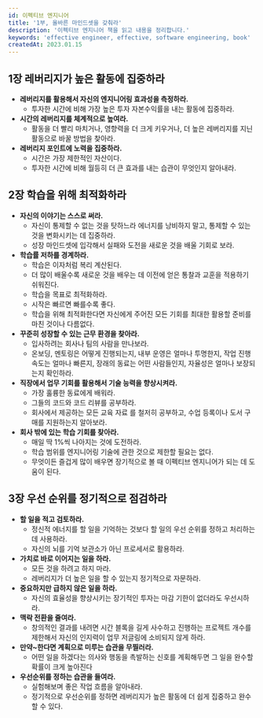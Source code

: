 ```yaml
---
id: 이펙티브 엔지니어
title: '1부, 올바른 마인드셋을 갖춰라'
description: '이펙티브 엔지니어 책을 읽고 내용을 정리합니다.'
keywords: 'effective engineer, effective, software engineering, book'
createdAt: 2023.01.15
---
```


## 1장 레버리지가 높은 활동에 집중하라

- **레버리지를 활용해서 자신의 엔지니어링 효과성을 측정하라.**
  - 투자한 시간에 비해 가장 높은 투자 자본수익률을 내는 활동에 집중하라.
- **시간의 레버리지를 체계적으로 높여라.**
  - 활동을 더 빨리 마치거나, 영향력을 더 크게 키우거나, 더 높은 레버리지를 지닌 활동으로 바꿀 방법을 찾아라.
- **레버리지 포인트에 노력을 집중하라.**
  - 시간은 가장 제한적인 자산이다.
  - 투자한 시간에 비해 월등히 더 큰 효과를 내는 습관이 무엇인지 알아내라.

## 2장 학습을 위해 최적화하라

- **자신의 이야기는 스스로 써라.**
  - 자신이 통제할 수 없는 것을 탓하느라 에너지를 낭비하지 말고, 통제할 수 있는 것을 변화시키는 데 집중하라.
  - 성장 마인드셋에 입각해서 실패와 도전을 새로운 것을 배울 기회로 보라.
- **학습률 저하를 경계하라.**
  - 학습은 이자처럼 복리 계산된다.
  - 더 많이 배울수록 새로운 것을 배우는 데 이전에 얻은 통찰과 교훈을 적용하기 쉬워진다.
  - 학습을 목표로 최적화하라.
  - 시작은 빠르면 빠를수록 좋다.
  - 학습을 위해 최적화한다면 자신에게 주어진 모든 기회를 최대한 활용할 준비를 마친 것이나 다름없다.
- **꾸준히 성장할 수 있는 근무 환경을 찾아라.**
  - 입사하려는 회사나 팀의 사람을 만나보라.
  - 온보딩, 멘토링은 어떻게 진행되는지, 내부 운영은 얼마나 투명한지, 작업 진행 속도는 얼마나 빠른지, 장래의 동료는 어떤 사람들인지, 자율성은 얼마나 보장되는지 확인하라.
- **직장에서 업무 기회를 활용해서 기술 능력을 향상시켜라.**
  - 가장 훌륭한 동료에게 배워라.
  - 그들의 코드와 코드 리뷰를 공부하라.
  - 회사에서 제공하는 모든 교육 자료 를 철저히 공부하고, 수업 등록이나 도서 구매를 지원하는지 알아보라.
- **회사 밖에 있는 학습 기회를 찾아라.**
  - 매일 딱 1%씩 나아지는 것에 도전하라.
  - 학습 범위를 엔지니어링 기술에 관한 것으로 제한할 필요는 없다.
  - 무엇이든 즐겁게 많이 배우면 장기적으로 볼 때 이펙티브 엔지니어가 되는 데 도움이 된다.

## 3장 우선 순위를 정기적으로 점검하라

- **할 일을 적고 검토하라.**
  - 정신적 에너지를 할 일을 기억하는 것보다 할 일의 우선 순위를 정하고 처리하는 데 사용하라.
  - 자신의 뇌를 기억 보관소가 아닌 프로세서로 활용하라.
- **가치로 바로 이어지는 일을 하라.**
  - 모든 것을 하려고 하지 마라.
  - 레버리지가 더 높은 일을 할 수 있는지 정기적으로 자문하라.
- **중요하지만 급하지 않은 일을 하라.**
  - 자신의 효율성을 향상시키는 장기적인 투자는 마감 기한이 없더라도 우선시하라.
- **맥락 전환을 줄여라.**
  - 창의적인 결과를 내려면 시간 블록을 길게 사수하고 진행하는 프로젝트 개수를 제한해서 자신의 인지력이 업무 저글링에 소비되지 않게 하라.
- **만약~한다면 계획으로 미루는 습관을 무찔러라.**
  - 어떤 일을 하겠다는 의사와 행동을 촉발하는 신호를 계획해두면 그 일을 완수할 확률이 크게 높아진다
- **우선순위를 정하는 습관을 들여라.**
  - 실험해보며 좋은 작업 흐름을 알아내라.
  - 정기적으로 우선순위를 정하면 레버리지가 높은 활동에 더 쉽게 집중하고 완수할 수 있다.
